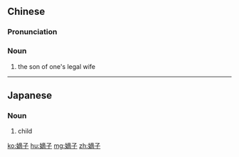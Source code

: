 ==Chinese==
{{zh-forms}}

===Pronunciation===
{{zh-pron
|m=dízǐ
|c=dik1 zi2
|cat=n
}}

===Noun===
{{zh-noun}}

# {{lb|zh|archaic}} the son of one's legal wife {{gloss|as opposed to a concubine}}

----

==Japanese==
{{ja-kanjitab|ちゃく|し|yomi=o}}

===Noun===
{{ja-noun|ちゃくし}}

# {{l|en|legitimate|id=lawfully begotten}} child

[[ko:嫡子]]
[[hu:嫡子]]
[[mg:嫡子]]
[[zh:嫡子]]